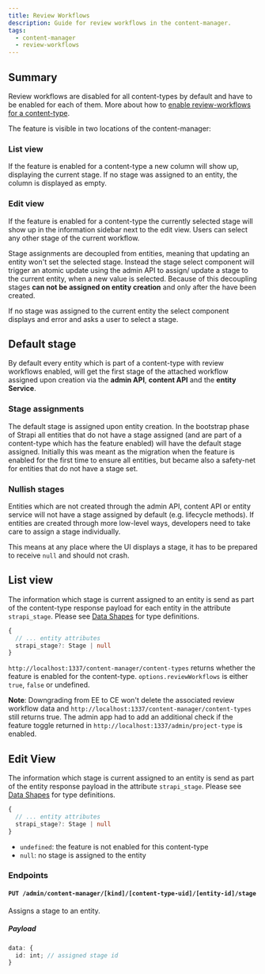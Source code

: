 ```yaml
---
title: Review Workflows
description: Guide for review workflows in the content-manager.
tags:
  - content-manager
  - review-workflows
---
```


## Summary

Review workflows are disabled for all content-types by default and have to be enabled for each of them. More about how to [enable review-workflows for a content-type](../content-type-builder/01-review-workflows.mdx).

The feature is visible in two locations of the content-manager:

### List view

If the feature is enabled for a content-type a new column will show up, displaying the current stage. If no stage was assigned to an entity,
the column is displayed as empty.

### Edit view

If the feature is enabled for a content-type the currently selected stage will show up in the information sidebar next to the edit view. Users
can select any other stage of the current workflow.

Stage assignments are decoupled from entities, meaning that updating an entity won't set the selected stage. Instead the stage select
component will trigger an atomic update using the admin API to assign/ update a stage to the current entity, when a new value is selected.
Because of this decoupling stages **can not be assigned on entity creation** and only after the have been created.

If no stage was assigned to the current entity the select component displays and error and asks a user to select a stage.

## Default stage

By default every entity which is part of a content-type with review workflows enabled, will get the first stage of the attached workflow
assigned upon creation via the **admin API**, **content API** and the **entity Service**.

### Stage assignments

The default stage is assigned upon entity creation. In the bootstrap phase of Strapi all entities that do not have a stage assigned
(and are part of a content-type which has the feature enabled) will have the default stage assigned. Initially this was meant as the
migration when the feature is enabled for the first time to ensure all entities, but became also a safety-net for entities
that do not have a stage set.

### Nullish stages

Entities which are not created through the admin API, content API or entity service will not have a stage assigned by default (e.g. lifecycle methods).
If entities are created through more low-level ways, developers need to take care to assign a stage individually.

This means at any place where the UI displays a stage, it has to be prepared to receive `null` and should not crash.

## List view

The information which stage is current assigned to an entity is send as part of the content-type response payload for each entity in the attribute `strapi_stage`.
Please see [Data Shapes](../admin/03-settings/01-review-workflows.mdx#data-shapes) for type definitions.

```ts
{
  // ... entity attributes
  strapi_stage?: Stage | null
}
```

`http://localhost:1337/content-manager/content-types` returns whether the feature is enabled for the content-type. `options.reviewWorkflows` is either `true`, `false` or undefined.

**Note**: Downgrading from EE to CE won't delete the associated review workflow data and `http://localhost:1337/content-manager/content-types` still returns true. The admin app had to
add an additional check if the feature toggle returned in `http://localhost:1337/admin/project-type` is enabled.

## Edit View

The information which stage is current assigned to an entity is send as part of the entity response payload in the attribute `strapi_stage`.
Please see [Data Shapes](../admin/03-settings/01-review-workflows.mdx#data-shapes) for type definitions.

```ts
{
  // ... entity attributes
  strapi_stage?: Stage | null
}
```

- `undefined`: the feature is not enabled for this content-type
- `null`: no stage is assigned to the entity

### Endpoints

#### `PUT /admin/content-manager/[kind]/[content-type-uid]/[entity-id]/stage`

Assigns a stage to an entity.

##### Payload

```ts
data: {
  id: int; // assigned stage id
}
```
